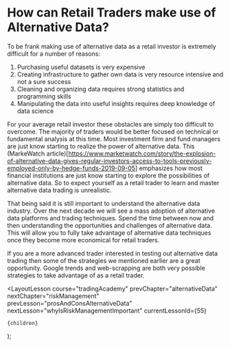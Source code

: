 
# How can Retail Traders make use of Alternative Data?

To be frank making use of alternative data as a retail investor is extremely difficult for a number of reasons:

1. Purchasing useful datasets is very expensive
2. Creating infrastructure to gather own data is very resource intensive and not a sure success
3. Cleaning and organizing data requires strong statistics and programming skills
4. Manipulating the data into useful insights requires deep knowledge of data science

For your average retail investor these obstacles are simply too difficult to overcome. The majority of traders
would be better focused on technical or fundamental analysis at this time. Most investment firm and fund managers are just
know starting to realize the power of alternative data. This (MarkeWatch article)[https://www.marketwatch.com/story/the-explosion-of-alternative-data-gives-regular-investors-access-to-tools-previously-employed-only-by-hedge-funds-2019-09-05]
emphasizes how most financial institutions are just know starting to explore the possibilities of alternative data. So to
expect yourself as a retail trader to learn and master alternative data trading is unrealistic.

That being said it is still important to understand the alternative data industry. Over the next decade we will see a
mass adoption of alternative data platforms and trading techniques. Spend the time between now and then understanding
the opportunities and challenges of alternative data. This will allow you to fully take advantage of alternative data
techniques once they become more economical for retail traders.

If you are a more advanced trader interested in testing out alternative data trading then some of the strategies we
mentioned earlier are a great opportunity. Google trends and web-scrapping are both very possible strategies to take
advantage of as a retail trader.

  <LayoutLesson
    course="tradingAcademy"
    prevChapter="alternativeData"
    nextChapter="riskManagement"
    prevLesson="prosAndConsAlternativeData"
    nextLesson="whyIsRiskManagementImportant"
    currentLessonId={55}
  >
    {children}
  </LayoutLesson>
);
